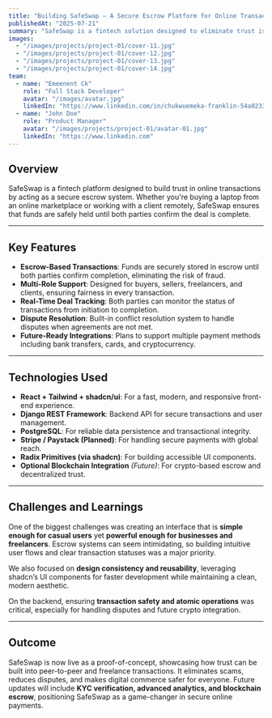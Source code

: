 ---
title: "Building SafeSwap – A Secure Escrow Platform for Online Transactions"
publishedAt: "2025-07-21"
summary: "SafeSwap is a fintech solution designed to eliminate trust issues in peer-to-peer and freelance transactions by introducing a secure escrow system."
images:
  - "/images/projects/project-01/cover-11.jpg"
  - "/images/projects/project-01/cover-12.jpg"
  - "/images/projects/project-01/cover-13.jpg"
  - "/images/projects/project-01/cover-14.jpg"
team:
  - name: "Emeenent Ck"
    role: "Full Stack Developer"
    avatar: "/images/avatar.jpg"
    linkedIn: "https://www.linkedin.com/in/chukwuemeka-franklin-54a02334b/"
  - name: "John Doe"
    role: "Product Manager"
    avatar: "/images/projects/project-01/avatar-01.jpg"
    linkedIn: "https://www.linkedin.com"
---

## Overview

SafeSwap is a fintech platform designed to build trust in online transactions by acting as a secure escrow system. Whether you're buying a laptop from an online marketplace or working with a client remotely, SafeSwap ensures that funds are safely held until both parties confirm the deal is complete.

---

## Key Features

- **Escrow-Based Transactions**: Funds are securely stored in escrow until both parties confirm completion, eliminating the risk of fraud.
- **Multi-Role Support**: Designed for buyers, sellers, freelancers, and clients, ensuring fairness in every transaction.
- **Real-Time Deal Tracking**: Both parties can monitor the status of transactions from initiation to completion.
- **Dispute Resolution**: Built-in conflict resolution system to handle disputes when agreements are not met.
- **Future-Ready Integrations**: Plans to support multiple payment methods including bank transfers, cards, and cryptocurrency.

---

## Technologies Used

- **React + Tailwind + shadcn/ui**: For a fast, modern, and responsive front-end experience.
- **Django REST Framework**: Backend API for secure transactions and user management.
- **PostgreSQL**: For reliable data persistence and transactional integrity.
- **Stripe / Paystack (Planned)**: For handling secure payments with global reach.
- **Radix Primitives (via shadcn)**: For building accessible UI components.
- **Optional Blockchain Integration** *(Future)*: For crypto-based escrow and decentralized trust.

---

## Challenges and Learnings

One of the biggest challenges was creating an interface that is **simple enough for casual users** yet **powerful enough for businesses and freelancers**. Escrow systems can seem intimidating, so building intuitive user flows and clear transaction statuses was a major priority.  

We also focused on **design consistency and reusability**, leveraging shadcn’s UI components for faster development while maintaining a clean, modern aesthetic.  

On the backend, ensuring **transaction safety and atomic operations** was critical, especially for handling disputes and future crypto integration.

---

## Outcome

SafeSwap is now live as a proof-of-concept, showcasing how trust can be built into peer-to-peer and freelance transactions. It eliminates scams, reduces disputes, and makes digital commerce safer for everyone. Future updates will include **KYC verification, advanced analytics, and blockchain escrow**, positioning SafeSwap as a game-changer in secure online payments.

